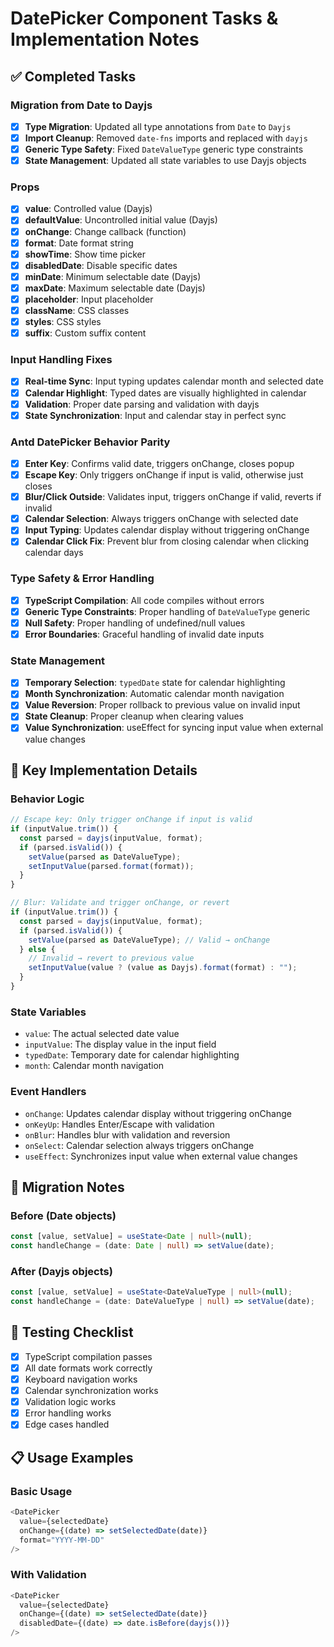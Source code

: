 # DatePicker Component Tasks & Implementation Notes

## ✅ Completed Tasks

### Migration from Date to Dayjs
- [x] **Type Migration**: Updated all type annotations from `Date` to `Dayjs`
- [x] **Import Cleanup**: Removed `date-fns` imports and replaced with `dayjs`
- [x] **Generic Type Safety**: Fixed `DateValueType` generic type constraints
- [x] **State Management**: Updated all state variables to use Dayjs objects

### Props
- [x] **value**: Controlled value (Dayjs)
- [x] **defaultValue**: Uncontrolled initial value (Dayjs)
- [x] **onChange**: Change callback (function)
- [x] **format**: Date format string
- [x] **showTime**: Show time picker
- [x] **disabledDate**: Disable specific dates
- [x] **minDate**: Minimum selectable date (Dayjs)
- [x] **maxDate**: Maximum selectable date (Dayjs)
- [x] **placeholder**: Input placeholder
- [x] **className**: CSS classes
- [x] **styles**: CSS styles
- [x] **suffix**: Custom suffix content

### Input Handling Fixes
- [x] **Real-time Sync**: Input typing updates calendar month and selected date
- [x] **Calendar Highlight**: Typed dates are visually highlighted in calendar
- [x] **Validation**: Proper date parsing and validation with dayjs
- [x] **State Synchronization**: Input and calendar stay in perfect sync

### Antd DatePicker Behavior Parity
- [x] **Enter Key**: Confirms valid date, triggers onChange, closes popup
- [x] **Escape Key**: Only triggers onChange if input is valid, otherwise just closes
- [x] **Blur/Click Outside**: Validates input, triggers onChange if valid, reverts if invalid
- [x] **Calendar Selection**: Always triggers onChange with selected date
- [x] **Input Typing**: Updates calendar display without triggering onChange
- [x] **Calendar Click Fix**: Prevent blur from closing calendar when clicking calendar days

### Type Safety & Error Handling
- [x] **TypeScript Compilation**: All code compiles without errors
- [x] **Generic Type Constraints**: Proper handling of `DateValueType` generic
- [x] **Null Safety**: Proper handling of undefined/null values
- [x] **Error Boundaries**: Graceful handling of invalid date inputs

### State Management
- [x] **Temporary Selection**: `typedDate` state for calendar highlighting
- [x] **Month Synchronization**: Automatic calendar month navigation
- [x] **Value Reversion**: Proper rollback to previous value on invalid input
- [x] **State Cleanup**: Proper cleanup when clearing values
- [x] **Value Synchronization**: useEffect for syncing input value when external value changes

## 🎯 Key Implementation Details

### Behavior Logic
```typescript
// Escape key: Only trigger onChange if input is valid
if (inputValue.trim()) {
  const parsed = dayjs(inputValue, format);
  if (parsed.isValid()) {
    setValue(parsed as DateValueType);
    setInputValue(parsed.format(format));
  }
}

// Blur: Validate and trigger onChange, or revert
if (inputValue.trim()) {
  const parsed = dayjs(inputValue, format);
  if (parsed.isValid()) {
    setValue(parsed as DateValueType); // Valid → onChange
  } else {
    // Invalid → revert to previous value
    setInputValue(value ? (value as Dayjs).format(format) : "");
  }
}
```

### State Variables
- `value`: The actual selected date value
- `inputValue`: The display value in the input field
- `typedDate`: Temporary date for calendar highlighting
- `month`: Calendar month navigation

### Event Handlers
- `onChange`: Updates calendar display without triggering onChange
- `onKeyUp`: Handles Enter/Escape with validation
- `onBlur`: Handles blur with validation and reversion
- `onSelect`: Calendar selection always triggers onChange
- `useEffect`: Synchronizes input value when external value changes

## 🔄 Migration Notes

### Before (Date objects)
```typescript
const [value, setValue] = useState<Date | null>(null);
const handleChange = (date: Date | null) => setValue(date);
```

### After (Dayjs objects)
```typescript
const [value, setValue] = useState<DateValueType | null>(null);
const handleChange = (date: DateValueType | null) => setValue(date);
```

## 🧪 Testing Checklist
- [x] TypeScript compilation passes
- [x] All date formats work correctly
- [x] Keyboard navigation works
- [x] Calendar synchronization works
- [x] Validation logic works
- [x] Error handling works
- [x] Edge cases handled

## 📋 Usage Examples

### Basic Usage
```typescript
<DatePicker
  value={selectedDate}
  onChange={(date) => setSelectedDate(date)}
  format="YYYY-MM-DD"
/>
```

### With Validation
```typescript
<DatePicker
  value={selectedDate}
  onChange={(date) => setSelectedDate(date)}
  disabledDate={(date) => date.isBefore(dayjs())}
/>
```

